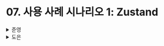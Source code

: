 # 07. 사용 사례 시나리오 1: Zustand

<details>
  <summary>준영</summary>
  ### 사용 사례 시나리오 1: Zustand

Zustand는 리액트의 모듈 상태를 생성하도록 설계된 작은 라이브러리이다.<br/>
상태 객체를 수정할 수 없고, 항상 새로 만들어야 하는 불변 갱신 모델을 기반으로 한다.<br/>
렌더링 최적화는 선택자를 통해 수동으로 진행한다.<br/>
추가로 간단하면서도 강력한 store 생성자 인터페이스가 존재한다.

### 모듈 상태와 불변 상태 이해하기

Zustand는 불변 상태 모델을 기반으로 한다.<br/>
상태 변경을 위해선 새로운 객체를 만들어 새롭게 상태에 저장해야 한다.<br/>
상태 객체의 참조에 대한 동등성만 확인하면 변경 여부를 알 수 있어 객체 값 전체를 확인할 필요가 없다는 장점이 있다.

✅ 메모리 주소가 변경되었을때, 참조하고 있는 전역 상태의 속성에 대해서만 동등한지 비교하면 된다는 의미같다.<br/>
따라서 객체 내의 속성을 직접 변경할 경우, 라이브러리는 변경사항을 감지할 수 없다.

`create` 함수를 통해 store를 생성할 수 있다.<br/>
store는 `getState`, `setState`, `subscribe` 와 같은 기능들을 갖는다.<br/>
`setState`를 통해 상태를 갱신하며, 반드시 새로운 객체를 활용해야 한다.<br/>
리액트의 `setState`와 마찬가지로 함수를 통해 갱신하는 것도 가능하다.<br/>
여기에 추가적으로 Zustand의 `setState`는 내부적으로 **Object.assign으로 구현**되어 **새 상태와 이전 상태를 병합**한다.

```jsx
export const store = create(() => {
	count: 0,
	text: "hello",
});

store.setState({
	count: 2,
});

console.log(store.getState); // { count: 2, text: "hello" }

// setState 내부 구현엔 아래 내용이 있다.
Object.assign({}, oldState, newState);
```

store의 `subscribe` 함수로 store의 상태가 **변경되었을때 호출될 콜백을 등록**할 수 있다.

### 리액트 훅을 이용한 리렌더링 최적화

store 전체를 가져다 사용할 경우, 사용하지 않는 속성이 바뀔 때에도 리렌더링이 일어나기 때문에 최적화가 필요하다.<br/>
따라서 **선택자 함수**를 활용하여 속성을 지정하고, **해당 속성이 변경될 때만 리렌더링**이 일어나도록 할 수 있다.<br/>
이렇게 선택자 기반 리렌더링 제어를 `수동 렌더링 최적화`라고 한다.<br/>
선택자 함수가 반환한 결과를 비교하여 갱신이 일어났는지 감지하는 것이다.

```jsx
const Component = () => {
  const count = useStore((state) => state.count); // count가 변경될 때만 리렌더링
  return <div>count: {count}</div>;
};
```

하지만 선택자 함수로 store에서 객체 형태로 상태를 가져와 사용할 경우, 객체 참조가 바뀌지 않아 값을 업데이트했지만 리렌더링이 일어나지 않는 경우를 조심해야 한다.

### 읽기 상태와 갱신 상태 사용하기

상태를 갱신하는 함수를 store 내부에 미리 **인라인 함수**로 정의하여 재사용성과 가독성을 높일 수 있다.

```tsx
type StoreState = {
  count: number;
  inc: () => void;
};

const useStore = create<StoreState>((set) => ({
  count: 0,
  inc: () => set((prev) => ({ count: prev.count + 1 })),
}));
```

파생 상태 또한 미리 store에 정의하면 컴포넌트가 값을 사용할 때 불필요한 계산을 피할 수 있다.

### 이 접근 방식과 라이브러리의 장단점

- 읽기 상태: 리렌더링 최적화를 위한 선택자 함수 사용
- 쓰기 상태: 불변 상태 모델 기반

핵심은 리액트가 최적화를 위해 **객체 불변성을 기반**으로 한다는 점!<br/>
Zustand의 상태 모델도 리액트의 이러한 규칙과 완전히 일치한다.<br/>
따라서 리액트와 동일한 모델을 사용해 **라이브러리의 단순성과 번들 크기가 작다는 점**에서 큰 이점이 있다.

반면 Zustand의 한계는 선택자를 이용한 수동 렌더링 최적화이다.<br/>
객체 참조 동등성에 대해 이해해야 하며, 선택자 코드를 위한 보일러 플레이트가 필요하다.

✅ Zustand는 React에서 모듈 상태를 활용하여 전역 상태를 관리할 수 있도록 도와주는 라이브러리 정도로 해석할 수 있을 것 같다.<br/>
기본적으로 리액트의 규칙을 따르고, 전역 상태를 위한 보일러 플레이트 작성을 도와주는 정도,,?

</details>

<details>
  <summary>도은</summary>
  ### 모듈 상태와 불변 상태 이해하기

- `Zustand`는 상태를 유지하는 `store`를 만드는 데 사용되는 라이브러리
- `Zustand`는 주로 **모듈 상태를 위해** 설계
  - 모듈에서 `store`를 정의하고 내보내는 것 가능
- 😨 상태 객체 속성을 갱신 X (불변 상태 모델)
  - 상태를 변경하기 위해서는 새 객체를 생성 후 대체
  - 장점: 객체의 참조에 대한 동등성만으로 변경 여부 확인 (모든 프로퍼티를 고려하는 것이 아니라)

```jsx
// store.ts
import create froom 'zustand'

export const store = create(() => ({count: 0}))
```

상태를 변경하기 위해서는 `store.setState({count: 2})`와 같이 새로운 객체를 이용해 갱신

함수를 통해 이전 상태를 이용해 상태를 쉽게 변경 가능

```jsx
store.setState((prev) => ({ count: prev.count + 1 }));
```

다음과 같은 경우는, **내부적으로 `Object.assign()`으로 구현**되어, 이전 상태를 병합한다.

```jsx
export const store = create(() => ({
  count: 0,
  text: 'hello',
}));

store.setState({
  count: 2,
}); // { count: 2, text: 'hello' }
```

`store.subscribe`로 `store`의 상태가 변경될 때마다 호출되는 콜백 함수 등록 가능

```jsx
store.subscribe(() => {
  console.log('store state is changed');
});
```

### 리액트 훅을 이용한 리렌더링 최적화

- 모든 컴포넌트가 전역 상태를 사용하는 것 X → 리렌더링 최적화 필요
- `Zustand`의 `create` 함수는 훅으로 사용할 수 있는 `store`를 생성

### 읽기 상태와 갱신 상태 사용하기

- `selectCount1` 선택자 함수를 미리 만든 후 useStore에 전달해 최적화

  ```jsx
  const selectCount1 = (state) => state.count1; // count1먼

  const Counter1 = () => {
    const count1 = useStore(selectCount1);
    const inc1 = () => {
      useStore.setState((prev) => ({ count1: prev.count1 + 1 }));
    };

    return (
      <div>
        count1: {count1} <button onClick={inc1}>+1</button>
      </div>
    );
  };
  ```

- `create` 의 첫 번째 인수는 `store`의 setState` 함수
  ```jsx
  const useStore = create((set) => ({
    count1: 0,
    count2: 0,
    inc1: () => set((prev) => ({ count1: prev.count1 + 1 })),
    inc2: () => set((prev) => ({ count1: prev.count2 + 1 })),
  }));
  ```
- 파생 상태에 대한 선택자 함수를 사용 가능

  ```jsx
  // 합계가 변경될 때만 리렌더링
  const selectTotal = (state) => state.count1 + state.count2;

  const Total = () => {
    const total = useStore(selectTotal);
    return ...
  };
  ```

### 이 접근 방식과 라이브러리의 장단점

- `Zustand`의 읽기 및 쓰기 상태는 다음과 같다.
  - **읽기 상태**: 리렌더링을 최적화하기 위해 선택자 함수를 사용
  - **쓰기 상태**: 불변 상태 모델을 기반
- `useState`도 객체 분변성을 기반으로 최적화
  - 선택자 함수가 참조적으로 동일한 객체를 반환하면 객체가 변경되지 않은 것으로 간주
- `Zustand`는 **선택자를 이용한 수동 렌더링 최적화**

</details>
